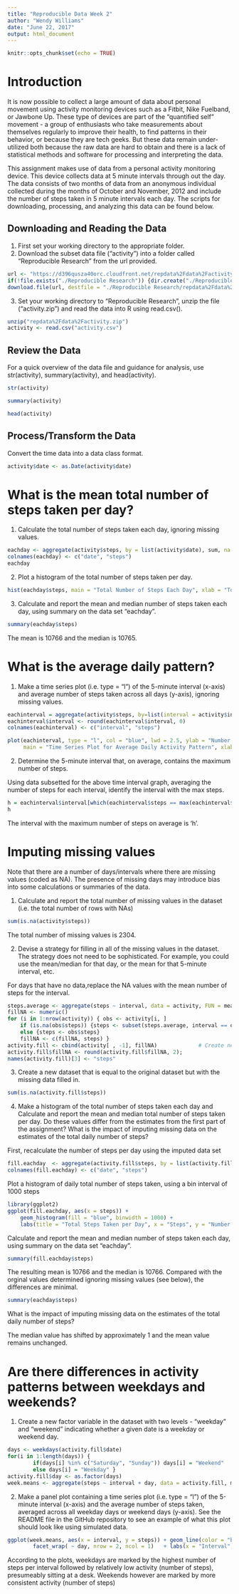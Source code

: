 ---
title: "Reproducible Data Week 2"
author: "Wendy Williams"
date: "June 22, 2017"
output: html_document
---

```{r setup, include=FALSE}
knitr::opts_chunk$set(echo = TRUE)
```

# Introduction

It is now possible to collect a large amount of data about personal movement using activity monitoring devices such as a Fitbit, Nike Fuelband, or Jawbone Up. These type of devices are part of the "quantified self" movement - a group of enthusiasts who take measurements about themselves regularly to improve their health, to find patterns in their behavior, or because they are tech geeks. But these data remain under-utilized both because the raw data are hard to obtain and there is a lack of statistical methods and software for processing and interpreting the data.

This assignment makes use of data from a personal activity monitoring device. This device collects data at 5 minute intervals through out the day. The data consists of two months of data from an anonymous individual collected during the months of October and November, 2012 and include the number of steps taken in 5 minute intervals each day. The scripts for downloading, processing, and analyzing this data can be found below. 

## Downloading and Reading the Data

1. First set your working directory to the appropriate folder. 
2. Download the subset data file ("activity") into a folder called "Reproducible Research" from the url provided.

```{r}
url <- "https://d396qusza40orc.cloudfront.net/repdata%2Fdata%2Factivity.zip"
if(!file.exists("./Reproducible Research")) {dir.create("./Reproducible Research")}
download.file(url, destfile = "./Reproducible Research/repdata%2Fdata%2Factivity.zip")
```

3. Set your working directory to "Reproducible Research", unzip the file ("activity.zip") and read the data into R using read.csv().

```{r}
unzip("repdata%2Fdata%2Factivity.zip")
activity <- read.csv("activity.csv")
```

## Review the Data

For a quick overview of the data file and guidance for analysis, use str(activity), summary(activity), and head(activity).

```{r}
str(activity)
```
```{r}
summary(activity)
```
```{r}
head(activity)
```

## Process/Transform the Data

Convert the time data into a data class format. 

```{r}
activity$date <- as.Date(activity$date)
```

# What is the mean total number of steps taken per day?

1. Calculate the total number of steps taken each day, ignoring missing values.

```{r}
eachday <- aggregate(activity$steps, by = list(activity$date), sum, na.rm = TRUE)
colnames(eachday) <- c("date", "steps")
eachday
```

2. Plot a histogram of the total number of steps taken per day.

```{r}
hist(eachday$steps, main = "Total Number of Steps Each Day", xlab = "Total Number of Steps in A Day")
```

3. Calculate and report the mean and median number of steps taken each day, using summary on the data set "eachday".

```{r}
summary(eachday$steps)
```

The mean is 10766 and the median is 10765.

# What is the average daily pattern?

1. Make a time series plot (i.e. type = "l") of the 5-minute interval (x-axis) and average number of steps taken across all days (y-axis), ignoring missing values.

```{r}
eachinterval = aggregate(activity$steps, by=list(interval = activity$interval), FUN=mean, na.rm = TRUE)
eachinterval$interval <- round(eachinterval$interval, 0)       
colnames(eachinterval) <- c("interval", "steps")

plot(eachinterval, type = "l", col = "blue", lwd = 2.5, ylab = "Number of Steps", font.lab = 2,
     main = "Time Series Plot for Average Daily Activity Pattern", xlab = "Interval" )
```

2. Determine the 5-minute interval that, on average, contains the maximum number of steps.

Using data subsetted for the above time interval graph, averaging the number of steps for each interval, identify the interval with the max steps.

```{r}
h = eachinterval$interval[which(eachinterval$steps == max(eachinterval$steps))]
h
```

The interval with the maximum number of steps on average is 'h'.

# Imputing missing values

Note that there are a number of days/intervals where there are missing values (coded as NA). The presence of missing days may introduce bias into some calculations or summaries of the data.

1. Calculate and report the total number of missing values in the dataset (i.e. the total number of rows with NAs)

```{r}
sum(is.na(activity$steps))
```
The total number of missing values is 2304.

2. Devise a strategy for filling in all of the missing values in the dataset. The strategy does not need to be sophisticated. For example, you could use the mean/median for that day, or the mean for that 5-minute interval, etc.

For days that have no data,replace the NA values with the mean number of steps for the interval.

```{r}
steps.average <- aggregate(steps ~ interval, data = activity, FUN = mean)
fillNA <- numeric()
for (i in 1:nrow(activity)) { obs <- activity[i, ]
    if (is.na(obs$steps)) {steps <- subset(steps.average, interval == obs$interval)$steps } 
    else {steps <- obs$steps}
    fillNA <- c(fillNA, steps) }
activity.fill <- cbind(activity[ , -1], fillNA)             # Create new dataset with imputed values filled
activity.fill$fillNA <- round(activity.fill$fillNA, 2); 
names(activity.fill)[3] <- "steps"
```

3. Create a new dataset that is equal to the original dataset but with the missing data filled in. 

```{r}
sum(is.na(activity.fill$steps))
```

4. Make a histogram of the total number of steps taken each day and Calculate and report the mean and median total number of steps taken per day. Do these values differ from the estimates from the first part of the assignment? What is the impact of imputing missing data on the estimates of the total daily number of steps?

First, recalculate the number of steps per day using the imputed data set

```{r}
fill.eachday  <- aggregate(activity.fill$steps, by = list(activity.fill$date), FUN = sum)
colnames(fill.eachday) <- c("date", "steps")
```

Plot a histogram of daily total number of steps taken, using a bin interval of 1000 steps

```{r}
library(ggplot2)
ggplot(fill.eachday, aes(x = steps)) + 
    geom_histogram(fill = "blue", binwidth = 1000) + 
    labs(title = "Total Steps Taken per Day", x = "Steps", y = "Number of Days")
```

Calculate and report the mean and median number of steps taken each day, using summary on the data set "eachday".

```{r}
summary(fill.eachday$steps)
```

The resulting mean is 10766 and the median is 10766. Compared with the orginal values determined ignoring missing values (see below), the differences are minimal. 

```{r}
summary(eachday$steps)
```

What is the impact of imputing missing data on the estimates of the total daily number of steps? 

The median value has shifted by approximately 1 and the mean value remains unchanged. 

# Are there differences in activity patterns between weekdays and weekends?

1. Create a new factor variable in the dataset with two levels - "weekday" and "weekend" indicating whether a given date is a weekday or weekend day.

```{r}
days <- weekdays(activity.fill$date)                                         # Extract day of the week
for(i in 1:length(days)) {                                                   # Reformat as binary 
        if(days[i] %in% c("Saturday", "Sunday")) days[i] = "Weekend"
        else days[i] = "Weekday" }
activity.fill$day <- as.factor(days)                                         # Attach to dataset
week.means <- aggregate(steps ~ interval + day, data = activity.fill, mean)  # Calculate means
```

2. Make a panel plot containing a time series plot (i.e. type = "l") of the 5-minute interval (x-axis) and the average number of steps taken, averaged across all weekday days or weekend days (y-axis). See the README file in the GitHub repository to see an example of what this plot should look like using simulated data.

```{r}
ggplot(week.means, aes(x = interval, y = steps)) + geom_line(color = "blue") + 
        facet_wrap( ~ day, nrow = 2, ncol = 1)   + labs(x = "Interval", y = "Number of steps")
```        
        
According to the plots, weekdays are marked by the highest number of steps per interval followed by relatively low activity (number of steps), presumeably sitting at a desk. Weekends however are marked by more consistent activity (number of steps)    